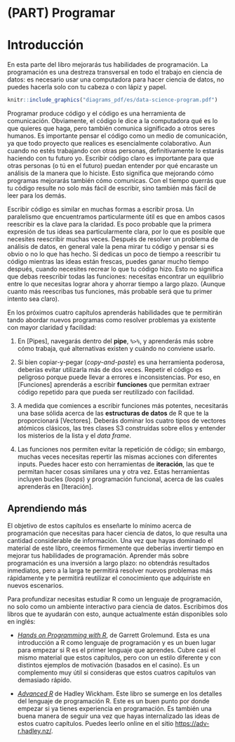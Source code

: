 # (PART) Programar {-}

# Introducción {#programar-intro}

En esta parte del libro mejorarás tus habilidades de programación. La programación es una destreza transversal en todo el trabajo en ciencia de datos: es necesario usar una computadora para hacer ciencia de datos, no puedes hacerla solo con tu cabeza o con lápiz y papel.

```r
knitr::include_graphics("diagrams_pdf/es/data-science-program.pdf")
```

Programar produce código y el código es una herramienta de comunicación. Obviamente, el código le dice a la computadora qué es lo que quieres que haga, pero también comunica significado a otros seres humanos. Es importante pensar el código como un medio de comunicación, ya que todo proyecto que realices es esencialmente colaborativo. Aun cuando no estés trabajando con otras personas, definitivamente lo estarás haciendo con tu futuro yo. Escribir código claro es importante para que otras personas (o tú en el futuro) puedan entender por qué encaraste un análisis de la manera que lo hiciste. Esto significa que mejorando cómo programas mejorarás también cómo comunicas. Con el tiempo querrás que tu código resulte no solo más fácil de escribir, sino también más fácil de leer para los demás.

Escribir código es similar en muchas formas a escribir prosa. Un paralelismo que encuentramos particularmente útil es que en ambos casos reescribir es la clave para la claridad. Es poco probable que la primera expresión de tus ideas sea particularmente clara, por lo que es posible que necesites reescribir muchas veces. Después de resolver un problema de análisis de datos, en general vale la pena mirar tu código y pensar si es obvio o no lo que has hecho. Si dedicas un poco de tiempo a reescribir tu código mientras las ideas están frescas, puedes ganar mucho tiempo después, cuando necesites recrear lo que tu código hizo. Esto no significa que debas reescribir todas las funciones: necesitas encontrar un equilibrio entre lo que necesitas lograr ahora y ahorrar tiempo a largo plazo. (Aunque cuanto más reescribas tus funciones, más probable será que tu primer intento sea claro).

En los próximos cuatro capítulos aprenderás habilidades que te permitirán tando abordar nuevos programas como resolver problemas ya existente con mayor claridad y facilidad:

1. En [Pipes], navegarás dentro del __pipe__, `%>%`, y aprenderás más sobre cómo trabaja, qué alternativas existen y cuándo no conviene usarlo.

2. Si bien copiar-y-pegar (_copy-and-paste_) es una herramienta poderosa, deberías evitar utilizarla más de dos veces. Repetir el código es peligroso porque puede llevar a errores e inconsistencias. Por eso, en [Funciones] aprenderás a escribir __funciones__ que permitan extraer código repetido para que pueda ser reutilizado con facilidad.

3. A medida que comiences a escribir funciones más potentes, necesitarás una base sólida acerca de las __estructuras de datos__ de R que te la proporcionará [Vectores]. Deberás dominar los cuatro tipos de vectores atómicos clásicos, las tres clases S3 construídas sobre ellos y entender los misterios de la lista y el _data frame_.

4. Las funciones nos permiten evitar la repetición de código; sin embargo, muchas veces necesitas repertir las mismas acciones con diferentes inputs. Puedes hacer esto con herramientas de __iteración__, las que te permitan hacer cosas similares una y otra vez. Estas herramientas incluyen bucles (_loops_) y programación funcional, acerca de las cuales aprenderás en [Iteración].

## Aprendiendo más

El objetivo de estos capítulos es enseñarte lo mínimo acerca de programación que necesitas para hacer ciencia de datos, lo que resulta una cantidad considerable de información. Una vez que hayas dominado el material de este libro, creemos firmemente que deberías invertir tiempo en mejorar tus habilidades de programación. Aprender más sobre programación es una inversión a largo plazo: no obtendrás resultados inmediatos, pero a la larga te permitirá resolver nuevos problemas más rápidamente y te permitirá reutilizar el conocimiento que adquiriste en nuevos escenarios.

Para profundizar necesitas estudiar R como un lenguaje de programación, no solo como un ambiente interactivo para ciencia de datos. Escribimos dos libros que te ayudarán con esto, aunque actualmente están disponibles solo en inglés:

* [_Hands on Programming with R_](https://amzn.com/1449359019),
 de Garrett Grolemund. Esta es una introducción a R como lenguaje de programación
 y es un buen lugar para empezar si R es el primer lenguaje que aprendes. Cubre
 casi el mismo material que estos capítulos, pero con un estilo diferente y con
 distintos ejemplos de motivación (basados en el casino). Es un complemento muy útil
 si consideras que estos cuatros capítulos van demasiado rápido.

* [_Advanced R_](https://amzn.com/0815384572) de Hadley Wickham. Este libro se sumerge en los
 detalles del lenguaje de programación R. Este es un buen punto por donde empezar si
 ya tienes experiencia en programación. Es también una buena manera de seguir una vez que
 hayas internalizado las ideas de estos cuatro capítulos. Puedes leerlo online en el sitio
 <https://adv-r.hadley.nz/>.
